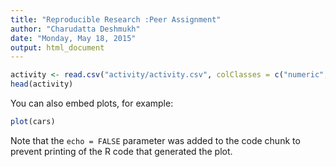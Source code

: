 ```yaml
---
title: "Reproducible Research :Peer Assignment"
author: "Charudatta Deshmukh"
date: "Monday, May 18, 2015"
output: html_document
---
```




```r
activity <- read.csv("activity/activity.csv", colClasses = c("numeric", "character","numeric"))
head(activity)
```

You can also embed plots, for example:

```r
plot(cars)
```

Note that the `echo = FALSE` parameter was added to the code chunk to prevent printing of the R code that generated the plot.
